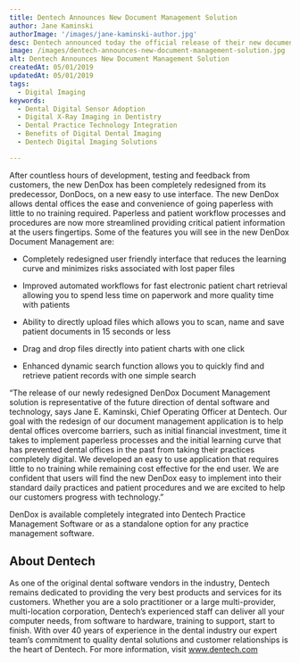```yaml
---
title: Dentech Announces New Document Management Solution
author: Jane Kaminski
authorImage: '/images/jane-kaminski-author.jpg'
desc: Dentech announced today the official release of their new document management solution, DenDox.
image: /images/dentech-announces-new-document-management-solution.jpg
alt: Dentech Announces New Document Management Solution
createdAt: 05/01/2019
updatedAt: 05/01/2019
tags:
  - Digital Imaging
keywords:
  - Dental Digital Sensor Adoption
  - Digital X-Ray Imaging in Dentistry
  - Dental Practice Technology Integration
  - Benefits of Digital Dental Imaging
  - Dentech Digital Imaging Solutions

---
```


After countless hours of development, testing and feedback from customers, the new DenDox has been completely redesigned from its predecessor, DonDocs, on a new easy to use interface. The new DenDox allows dental offices the ease and convenience of going paperless with little to no training required. Paperless and patient workflow processes and procedures are now more streamlined providing critical patient information at the users fingertips. Some of the features you will see in the new DenDox Document Management are:

- Completely redesigned user friendly interface that reduces the learning curve and minimizes risks associated with lost paper files

- Improved automated workflows for fast electronic patient chart retrieval allowing you to spend less time on paperwork and more quality time with patients

- Ability to directly upload files which allows you to scan, name and save patient documents in 15 seconds or less

- Drag and drop files directly into patient charts with one click

- Enhanced dynamic search function allows you to quickly find and retrieve patient records with one simple search

“The release of our newly redesigned DenDox Document Management solution is representative of the future direction of dental software and technology, says Jane E. Kaminski, Chief Operating Officer at Dentech. Our goal with the redesign of our document management application is to help dental offices overcome barriers, such as initial financial investment, time it takes to implement paperless processes and the initial learning curve that has prevented dental offices in the past from taking their practices completely digital. We developed an easy to use application that requires little to no training while remaining cost effective for the end user. We are confident that users will find the new DenDox easy to implement into their standard daily practices and patient procedures and we are excited to help our customers progress with technology.”

DenDox is available completely integrated into Dentech Practice Management Software or as a standalone option for any practice management software.

## About Dentech

As one of the original dental software vendors in the industry, Dentech remains dedicated to providing the very best products and services for its customers. Whether you are a solo practitioner or a large multi-provider, multi-location corporation, Dentech’s experienced staff can deliver all your computer needs, from software to hardware, training to support, start to finish. With over 40 years of experience in the dental industry our expert team’s commitment to quality dental solutions and customer relationships is the heart of Dentech. For more information, visit www.dentech.com